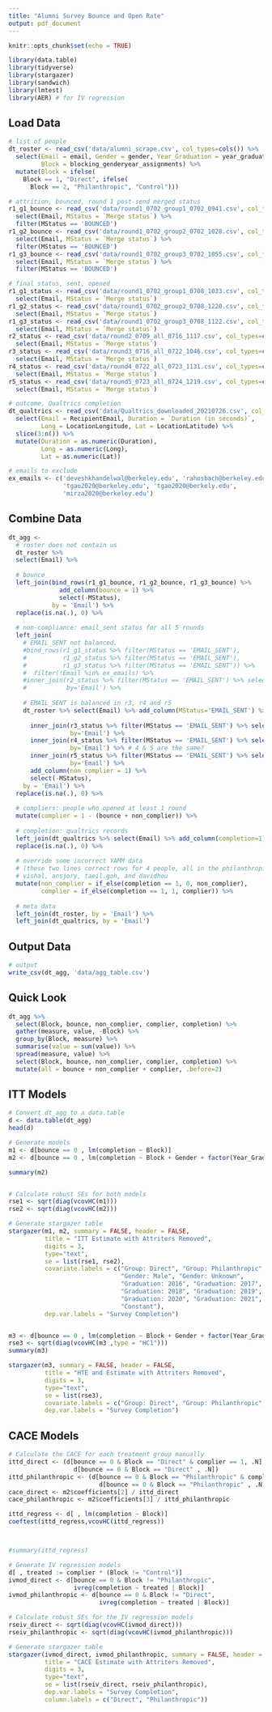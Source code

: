 ```yaml
---
title: "Alumni Survey Bounce and Open Rate"
output: pdf_document
---
```


```r
knitr::opts_chunk$set(echo = TRUE)
```

```r
library(data.table)
library(tidyverse)
library(stargazer)
library(sandwich)
library(lmtest)
library(AER) # for IV regression
```

## Load Data
```r
# list of people
dt_roster <- read_csv('data/alumni_scrape.csv', col_types=cols()) %>%
  select(Email = email, Gender = gender, Year_Graduation = year_graduation, 
         Block = blocking_genderyear_assignments) %>% 
  mutate(Block = ifelse(
    Block == 1, "Direct", ifelse(
      Block == 2, "Philanthropic", "Control")))

# attrition, bounced, round 1 post-send merged status
r1_g1_bounce <- read_csv('data/round1_0702_group1_0702_0941.csv', col_types=cols()) %>%
  select(Email, MStatus = `Merge status`) %>%
  filter(MStatus == 'BOUNCED')
r1_g2_bounce <- read_csv('data/round1_0702_group2_0702_1028.csv', col_types=cols()) %>%
  select(Email, MStatus = `Merge status`) %>%
  filter(MStatus == 'BOUNCED')
r1_g3_bounce <- read_csv('data/round1_0702_group3_0702_1055.csv', col_types=cols()) %>%
  select(Email, MStatus = `Merge status`) %>%
  filter(MStatus == 'BOUNCED')

# final status, sent, opened
r1_g1_status <- read_csv('data/round1_0702_group1_0708_1033.csv', col_types=cols()) %>%
  select(Email, MStatus = `Merge status`) 
r1_g2_status <- read_csv('data/round1_0702_group2_0708_1220.csv', col_types=cols()) %>%
  select(Email, MStatus = `Merge status`) 
r1_g3_status <- read_csv('data/round1_0702_group3_0708_1122.csv', col_types=cols()) %>%
  select(Email, MStatus = `Merge status`) 
r2_status <- read_csv('data/round2_0709_all_0716_1117.csv', col_types=cols()) %>%
  select(Email, MStatus = `Merge status`) 
r3_status <- read_csv('data/round3_0716_all_0722_1046.csv', col_types=cols()) %>%
  select(Email, MStatus = `Merge status`) 
r4_status <- read_csv('data/round4_0722_all_0723_1131.csv', col_types=cols()) %>%
  select(Email, MStatus = `Merge status`) 
r5_status <- read_csv('data/round5_0723_all_0724_1219.csv', col_types=cols()) %>%
  select(Email, MStatus = `Merge status`) 

# outcome, Qualtrics completion
dt_qualtrics <- read_csv('data/Qualtrics_downloaded_20210726.csv', col_types=cols()) %>%
  select(Email = RecipientEmail, Duration = `Duration (in seconds)`,
         Long = LocationLongitude, Lat = LocationLatitude) %>%
  slice(3:n()) %>%
  mutate(Duration = as.numeric(Duration),
         Long = as.numeric(Long),
         Lat = as.numeric(Lat))

# emails to exclude
ex_emails <- c('deveshkhandelwal@berkeley.edu', 'rahosbach@berkeley.edu',
               'tgao2020@berkeley.edu', 'tgao2020@berkely.edu',
               'mirza2020@berkeley.edu')
```

## Combine Data
```r

dt_agg <- 
  # roster does not contain us
  dt_roster %>%
  select(Email) %>%
  
  # bounce
  left_join(bind_rows(r1_g1_bounce, r1_g2_bounce, r1_g3_bounce) %>%
              add_column(bounce = 1) %>%
              select(-MStatus),
            by = 'Email') %>%
  replace(is.na(.), 0) %>%
  
  # non-compliance: email_sent status for all 5 rounds
  left_join(
    # EMAIL_SENT not balanced.
    #bind_rows(r1_g1_status %>% filter(MStatus == 'EMAIL_SENT'),
    #          r1_g2_status %>% filter(MStatus == 'EMAIL_SENT'),
    #          r1_g3_status %>% filter(MStatus == 'EMAIL_SENT')) %>%
    #  filter(!Email %in% ex_emails) %>%
    #inner_join(r2_status %>% filter(MStatus == 'EMAIL_SENT') %>% select(Email), 
    #           by='Email') %>%
    
    # EMAIL_SENT is balanced in r3, r4 and r5
    dt_roster %>% select(Email) %>% add_column(MStatus='EMAIL_SENT') %>%
      
      inner_join(r3_status %>% filter(MStatus == 'EMAIL_SENT') %>% select(Email), 
                 by='Email') %>%
      inner_join(r4_status %>% filter(MStatus == 'EMAIL_SENT') %>% select(Email), 
                 by='Email') %>% # 4 & 5 are the same?
      inner_join(r5_status %>% filter(MStatus == 'EMAIL_SENT') %>% select(Email), 
                 by='Email') %>%
      add_column(non_complier = 1) %>%
      select(-MStatus),
    by = 'Email') %>%
  replace(is.na(.), 0) %>%
  
  # compliers: people who opened at least 1 round
  mutate(complier = 1 - (bounce + non_complier)) %>%
  
  # completion: qualtrics records
  left_join(dt_qualtrics %>% select(Email) %>% add_column(completion=1), by = 'Email') %>%
  replace(is.na(.), 0) %>%
  
  # override some incorrect YAMM data
  # (these two lines correct rows for 4 people, all in the philanthropic group)
  # vishal, ansjory, taeil.goh, and davidhou
  mutate(non_complier = if_else(completion == 1, 0, non_complier),
         complier = if_else(completion == 1, 1, complier)) %>% 
  
  # meta data
  left_join(dt_roster, by = 'Email') %>%
  left_join(dt_qualtrics, by = 'Email') 

```

## Output Data
```r
# output
write_csv(dt_agg, 'data/agg_table.csv')
```

## Quick Look
```r
dt_agg %>% 
  select(Block, bounce, non_complier, complier, completion) %>%
  gather(measure, value, -Block) %>%
  group_by(Block, measure) %>%
  summarise(value = sum(value)) %>%
  spread(measure, value) %>%
  select(Block, bounce, non_complier, complier, completion) %>%
  mutate(all = bounce + non_complier + complier, .before=2)
```

## ITT Models
```r
# Convert dt_agg to a data.table
d <- data.table(dt_agg)
head(d)

# Generate models
m1 <- d[bounce == 0 , lm(completion ~ Block)]
m2 <- d[bounce == 0 , lm(completion ~ Block + Gender + factor(Year_Graduation))]

summary(m2)


# Calculate robust SEs for both models
rse1 <- sqrt(diag(vcovHC(m1)))
rse2 <- sqrt(diag(vcovHC(m2)))

# Generate stargazer table
stargazer(m1, m2, summary = FALSE, header = FALSE, 
          title = "ITT Estimate with Attriters Removed",
          digits = 3,
          type="text",
          se = list(rse1, rse2),
          covariate.labels = c("Group: Direct", "Group: Philanthropic",
                               "Gender: Male", "Gender: Unknown",
                               "Graduation: 2016", "Graduation: 2017",
                               "Graduation: 2018", "Graduation: 2019",
                               "Graduation: 2020", "Graduation: 2021",
                               "Constant"),
          dep.var.labels = "Survey Completion")


m3 <- d[bounce == 0 , lm(completion ~ Block + Gender + factor(Year_Graduation) + Gender*factor(Year_Graduation))]
rse3 <- sqrt(diag(vcovHC(m3 ,type = "HC1")))
summary(m3)

stargazer(m3, summary = FALSE, header = FALSE, 
          title = "HTE and Estimate with Attriters Removed",
          digits = 3,
          type="text",
          se = list(rse3),
          covariate.labels = c("Group: Direct", "Group: Philanthropic", "Gender: Male","Gender: Unknown", "Graduation Year:16","Graduation Year:17","Graduation Year:18","Graduation Year:19","Graduation Year:20","Graduation Year:21" ,"Male:Graduation Year:16","Unk:Graduation Year:16","Male:Graduation Year:17","Unk:Graduation Year:17","Male:Graduation Year:18","Unk:Graduation Year:18","Male:Graduation Year:19","Unk:Graduation Year:19","Male:Graduation Year:20","Unk:Graduation Year:20","Male:Graduation Year:21","Unk:Graduation Year:21"),
          dep.var.labels = "Survey Completion")

```

## CACE Models
```r
# Calculate the CACE for each treatment group manually
ittd_direct <- (d[bounce == 0 & Block == "Direct" & complier == 1, .N] /
                  d[bounce == 0 & Block == "Direct" , .N])
ittd_philanthropic <- (d[bounce == 0 & Block == "Philanthropic" & complier == 1, .N] /
                         d[bounce == 0 & Block == "Philanthropic" , .N])
cace_direct <- m2$coefficients[2] / ittd_direct
cace_philanthropic <- m2$coefficients[3] / ittd_philanthropic

ittd_regress <- d[ , lm(completion ~ Block)]
coeftest(ittd_regress,vcovHC(ittd_regress))



#summary(ittd_regress)

# Generate IV regression models
d[ , treated := complier * (Block != "Control")]
ivmod_direct <- d[bounce == 0 & Block != "Philanthropic",
                  ivreg(completion ~ treated | Block)]
ivmod_philanthropic <- d[bounce == 0 & Block != "Direct",
                         ivreg(completion ~ treated | Block)]

# Calculate robust SEs for the IV regression models
rseiv_direct <- sqrt(diag(vcovHC(ivmod_direct)))
rseiv_philanthropic <- sqrt(diag(vcovHC(ivmod_philanthropic)))

# Generate stargazer table
stargazer(ivmod_direct, ivmod_philanthropic, summary = FALSE, header = FALSE, 
          title = "CACE Estimate with Attriters Removed",
          digits = 3,
          type="text",
          se = list(rseiv_direct, rseiv_philanthropic),
          dep.var.labels = "Survey Completion",
          column.labels = c("Direct", "Philanthropic"))
```